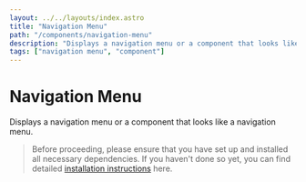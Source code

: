 ```yaml
---
layout: ../../layouts/index.astro
title: "Navigation Menu"
path: "/components/navigation-menu"
description: "Displays a navigation menu or a component that looks like a navigation menu."
tags: ["navigation menu", "component"]
---
```


# Navigation Menu

Displays a navigation menu or a component that looks like a navigation menu.

> Before proceeding, please ensure that you have set up and installed all necessary dependencies.
> If you haven't done so yet, you can find detailed [installation instructions](/installation) here.


<ComponentPreview name="navigation-menu" client:idle />

